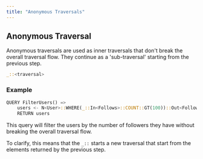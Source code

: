 ```yaml
---
title: "Anonymous Traversals"
---
```


## Anonymous Traversal 

Anonymous traversals are used as inner traversals that don't break the overall traversal flow. 
They continue as a 'sub-traversal' starting from the previous step.

```rust
_::<traversal>
```

### Example

```rust
QUERY FilterUsers() =>
    users <- N<User>::WHERE(_::In<Follows>::COUNT::GT(100))::Out<Follows>
    RETURN users
```

This query will filter the users by the number of followers they have without breaking the overall traversal flow. 

To clarify, this means that the `_::` starts a new traversal that start from the elements returned by the previous step.
